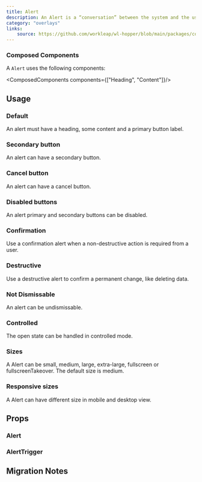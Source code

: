 ```yaml
---
title: Alert
description: An Alert is a “conversation” between the system and the user. It is prompted when the system needs input from the user or to give the user urgent information concerning their current workflow.
category: "overlays"
links:
    source: https://github.com/workleap/wl-hopper/blob/main/packages/components/src/Alert/src/Alert.tsx
---
```


<Example src="Alert/docs/preview" isOpen />

### Composed Components

A `Alert` uses the following components:

<ComposedComponents components={["Heading", "Content"]}/>

## Usage

### Default

An alert must have a heading, some content and a primary button label.

<Example src="Alert/docs/default" />

### Secondary button

An alert can have a secondary button.

<Example src="Alert/docs/secondary" />

### Cancel button

An alert can have a cancel button.

<Example src="Alert/docs/cancel" />

### Disabled buttons

An alert primary and secondary buttons can be disabled.

<Example src="Alert/docs/disabled" />

### Confirmation

Use a confirmation alert when a non-destructive action is required from a user.

<Example src="Alert/docs/confirmation" />

### Destructive

Use a destructive alert to confirm a permanent change, like deleting data.

<Example src="Alert/docs/destructive" />

### Not Dismissable

An alert can be undismissable.

<Example src="Alert/docs/undismissable" />

### Controlled

The open state can be handled in controlled mode.

<Example src="Alert/docs/controlled" />

### Sizes

A Alert can be small, medium, large, extra-large, fullscreen or fullscreenTakeover. The default size is medium.

<Example src="Alert/docs/sizes" />

### Responsive sizes

A Alert can have different size in mobile and desktop view.

<Example src="Alert/docs/responsive-sizes" />

## Props

### Alert

<PropTable component="Alert" />

### AlertTrigger

<PropTable component="AlertTrigger" />

## Migration Notes

<MigrateGuide src="Alert/docs/migration-notes" />
